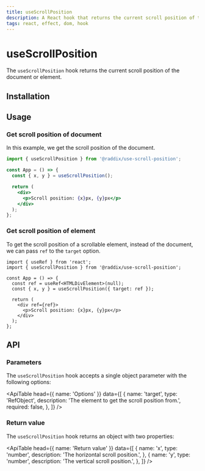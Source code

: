 ```yaml
---
title: useScrollPosition
description: A React hook that returns the current scroll position of the document or element.
tags: react, effect, dom, hook
---
```


# useScrollPosition

The `useScrollPosition` hook returns the current scroll position of the document or element.

## Installation

<Snippet pkg text='@raddix/use-scroll-position' />

## Usage

### Get scroll position of document

In this example, we get the scroll position of the document.

```jsx
import { useScrollPosition } from '@raddix/use-scroll-position';

const App = () => {
  const { x, y } = useScrollPosition();

  return (
    <div>
      <p>Scroll position: {x}px, {y}px</p>
    </div>
  );
};
```

### Get scroll position of element

To get the scroll position of a scrollable element, instead of the document,
we can pass `ref` to the `target` option.

```tsx
import { useRef } from 'react';
import { useScrollPosition } from '@raddix/use-scroll-position';

const App = () => {
  const ref = useRef<HTMLDivElement>(null);
  const { x, y } = useScrollPosition({ target: ref });

  return (
    <div ref={ref}>
      <p>Scroll position: {x}px, {y}px</p>
    </div>
  );
};
```

## API

### Parameters

The `useScrollPosition` hook accepts a single object parameter with the following options:

<ApiTable
  head={{
    name: 'Options'
  }}
  data={[
    {
      name: 'target',
      type: 'RefObject',
      description: 'The element to get the scroll position from.',
      required: false,
    },
  ]}
 />


### Return value

The `useScrollPosition` hook returns an object with two properties:

<ApiTable
  head={{
    name: 'Return value'
  }}
  data={[
    {
      name: 'x',
      type: 'number',
      description: 'The horizontal scroll position.',
    },
    {
      name: 'y',
      type: 'number',
      description: 'The vertical scroll position.',
    },
  ]}
 />